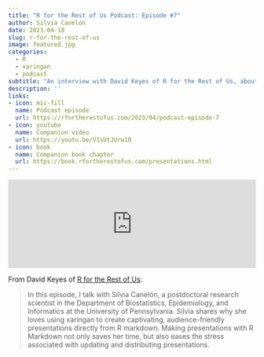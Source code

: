 ```yaml
---
title: "R for the Rest of Us Podcast: Episode #7"
author: Silvia Canelón
date: 2023-04-18
slug: r-for-the-rest-of-us
image: featured.jpg
categories:
  - R
  - xaringan
  - podcast
subtitle: "An interview with David Keyes of R for the Rest of Us, about using the xaringan package to build captivating, audience-friendly presentations directly from R Markdown."
description: ''
links:
- icon: mic-fill
  name: Podcast episode
  url: https://rfortherestofus.com/2023/04/podcast-episode-7
- icon: youtube
  name: Companion video
  url: https://youtu.be/V1sUtJUrw10
- icon: book
  name: Companion book chapter
  url: https://book.rfortherestofus.com/presentations.html
---
```


<iframe width="100%" height="180" frameborder="no" scrolling="no" seamless src="https://share.transistor.fm/e/fab44489"></iframe>

From David Keyes of [R for the Rest of Us](https://rfortherestofus.com):

> In this episode, I talk with Silvia Canelón, a postdoctoral research scientist in the Department of Biostatistics, Epidemiology, and Informatics at the University of Pennsylvania. Silvia shares why she loves using xaringan to create captivating, audience-friendly presentations directly from R markdown. Making presentations with R Markdown not only saves her time, but also eases the stress associated with updating and distributing presentations.
